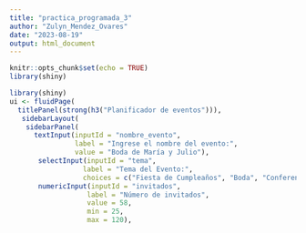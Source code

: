 ```yaml
---
title: "practica_programada_3"
author: "Zulyn_Mendez_Ovares"
date: "2023-08-19"
output: html_document
---
```


```r
knitr::opts_chunk$set(echo = TRUE)
library(shiny)
```

```r
library(shiny)
ui <- fluidPage(
  titlePanel(strong(h3("Planificador de eventos"))),
   sidebarLayout(
    sidebarPanel(
      textInput(inputId = "nombre_evento", 
                label = "Ingrese el nombre del evento:",
                value = "Boda de María y Julio"),
       selectInput(inputId = "tema", 
                  label = "Tema del Evento:", 
                  choices = c("Fiesta de Cumpleaños", "Boda", "Conferencia", "Otro")),
       numericInput(inputId = "invitados", 
                   label = "Número de invitados", 
                   value = 58, 
                   min = 25, 
                   max = 120),
```


